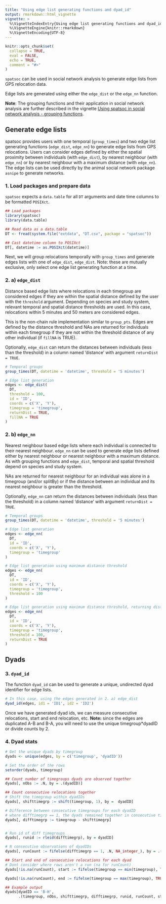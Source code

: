 ```yaml
---
title: "Using edge list generating functions and dyad_id"
output: rmarkdown::html_vignette
vignette: >
  %\VignetteIndexEntry{Using edge list generating functions and dyad_id}
  %\VignetteEngine{knitr::rmarkdown}
  %\VignetteEncoding{UTF-8}
---
```


```r
knitr::opts_chunk$set(
  collapse = TRUE,
  eval = FALSE,
  echo = TRUE,
  comment = "#>"
)
```



`spatsoc` can be used in social network analysis to generate edge lists from GPS relocation data. 


Edge lists are generated using either the `edge_dist` or the `edge_nn` function. 


**Note**: The grouping functions and their application in social network analysis are further described in the vignette [Using spatsoc in social network analysis - grouping functions](https://docs.ropensci.org/spatsoc/articles/using-in-sna.html). 


## Generate edge lists
spatsoc provides users with one temporal (`group_times`) and two edge list generating functions (`edge_dist`, `edge_nn`) to generate edge lists from GPS relocations. Users can consider edges defined by either the spatial proximity between individuals (with `edge_dist`), by nearest neighbour (with `edge_nn`) or by nearest neighbour with a maximum distance (with `edge_nn`). The edge lists can be used directly by the animal social network package `asnipe` to generate networks. 

### 1. Load packages and prepare data
`spatsoc` expects a `data.table` for all `DT` arguments and date time columns to be formatted `POSIXct`. 

```r
## Load packages
library(spatsoc)
library(data.table)

## Read data as a data.table
DT <- fread(system.file("extdata", "DT.csv", package = "spatsoc"))

## Cast datetime column to POSIXct
DT[, datetime := as.POSIXct(datetime)]
```


Next, we will group relocations temporally with `group_times` and generate edges lists with one of `edge_dist`, `edge_dist`. Note: these are mutually exclusive, only select one edge list generating function at a time. 

### 2. a) `edge_dist` 

Distance based edge lists where relocations in each timegroup are considered edges if they are within the spatial distance defined by the user with the `threshold` argument. Depending on species and study system, relevant temporal and spatial distance thresholds are used. In this case, relocations within 5 minutes and 50 meters are considered edges. 

This is the non-chain rule implementation similar to `group_pts`. Edges are defined by the distance threshold and NAs are returned for individuals within each timegroup if they are not within the threshold distance of any other individual (if `fillNA` is TRUE). 

Optionally, `edge_dist` can return the distances between individuals (less than the threshold) in a column named 'distance' with argument `returnDist = TRUE`. 

```r
# Temporal groups
group_times(DT, datetime = 'datetime', threshold = '5 minutes')

# Edge list generation
edges <- edge_dist(
  DT,
  threshold = 100,
  id = 'ID',
  coords = c('X', 'Y'),
  timegroup = 'timegroup',
  returnDist = TRUE,
  fillNA = TRUE
)
```

### 2. b) `edge_nn`

Nearest neighbour based edge lists where each individual is connected to their nearest neighbour. `edge_nn` can be used to generate edge lists defined either by nearest neighbour or nearest neighbour with a maximum distance. As with grouping functions and `edge_dist`, temporal and spatial threshold depend on  species and study system. 

NAs are returned for nearest neighbour for an individual was alone in a timegroup (and/or splitBy) or if the distance between an individual and its nearest neighbour is greater than the threshold. 

Optionally, `edge_nn` can return the distances between individuals (less than the threshold) in a column named 'distance' with argument `returnDist = TRUE`. 

```r
# Temporal groups
group_times(DT, datetime = 'datetime', threshold = '5 minutes')

# Edge list generation
edges <- edge_nn(
  DT,
  id = 'ID',
  coords = c('X', 'Y'),
  timegroup = 'timegroup'
)

# Edge list generation using maximum distance threshold
edges <- edge_nn(
  DT, 
  id = 'ID', 
  coords = c('X', 'Y'),
  timegroup = 'timegroup', 
  threshold = 100
)

# Edge list generation using maximum distance threshold, returning distances
edges <- edge_nn(
  DT, 
  id = 'ID', 
  coords = c('X', 'Y'),
  timegroup = 'timegroup', 
  threshold = 100,
  returnDist = TRUE
)

```


## Dyads

### 3. `dyad_id`

The function `dyad_id` can be used to generate a unique, undirected dyad identifier for edge lists. 

```r
# In this case, using the edges generated in 2. a) edge_dist
dyad_id(edges, id1 = 'ID1', id2 = 'ID2')
```


Once we have generated dyad ids, we can measure consecutive relocations, start and end relocation, etc. **Note:** since the edges are duplicated A-B and B-A, you will need to use the unique timegroup*dyadID or divide counts by 2. 


### 4. Dyad stats

```r
# Get the unique dyads by timegroup
dyads <- unique(edges, by = c('timegroup', 'dyadID'))

# Set the order of the rows
setorder(dyads, timegroup)

## Count number of timegroups dyads are observed together
dyads[, nObs := .N, by = .(dyadID)]

## Count consecutive relocations together
# Shift the timegroup within dyadIDs
dyads[, shifttimegrp := shift(timegroup, 1), by =  dyadID]

# Difference between consecutive timegroups for each dyadID
# where difftimegrp == 1, the dyads remained together in consecutive timegroups
dyads[, difftimegrp := timegroup - shifttimegrp]


# Run id of diff timegroups
dyads[, runid := rleid(difftimegrp), by = dyadID]

# N consecutive observations of dyadIDs
dyads[, runCount := fifelse(difftimegrp == 1, .N, NA_integer_), by = .(runid, dyadID)]

## Start and end of consecutive relocations for each dyad
# Dont consider where rows aren't a run (na for runCount)
dyads[!is.na(runCount), start := fifelse(timegroup == min(timegroup), TRUE, NA), by = .(runid, dyadID)]

dyads[!is.na(runCount), end := fifelse(timegroup == max(timegroup), TRUE, NA), by = .(runid, dyadID)]

## Example output
dyads[dyadID == 'B-H', 
      .(timegroup, nObs, shifttimegrp, difftimegrp, runid, runCount, start, end)]
```

<!-- mean xy, todo -->

